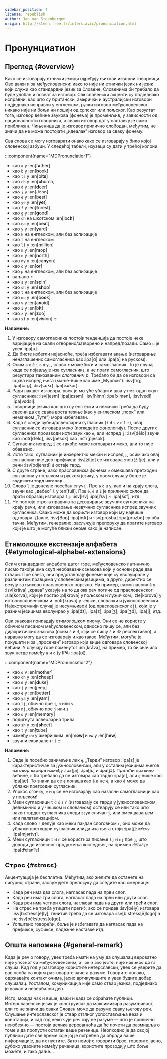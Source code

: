 ```yaml
---
sidebar_position: 4
license: republish
author: Jan van Steenbergen
origin: http://steen.free.fr/interslavic/pronunciation.html
---
```


# Пронунциатион

## Преглед \{#overview}

Како се изговарају етнички језици одређују њихови изворни говорници. Ово важи и за међусловенски: иако то није ни етнички језик ни језик који служи као стандардни језик за Словене, Словенима би требало да буде удобан и познат за изговор. Сви словенски акценти су подједнако исправни: као што су британски, амерички и аустралијски изговори подједнако исправни у енглеском, руски изговор међусловенског никако није ни бољи ни лошији од српског или пољског. Као резултат тога, изговор већине звукова (фонема) је променљив, у зависности од националности говорника, а сваки изговор дат у наставку је само приближан. Чињеница да је изговор прилично слободан, међутим, не значи да не може постојати „идеалан” изговор за сваку фонему.

Сва слова се могу изговарати онако како се изговарају у било којој словенској азбуци. У следећој табели, изузеци су дати у трећој колони:

:::component{name="MDPronunciation1"}
- као `a` у :en[f**a**ther]
- као `b` у :en[**b**ook]
- као `ts` у :en[bi**ts**]
- као `ch` у :en[**ch**urch]
- као `d` у :en[**d**eer]
- као `j` у :en[**J**ohn]
- као `e` у :en[b**e**st]
- као `ye` у :en[**ye**t]
- као `f` у :en[**f**orest]
- као `g` у :en[**g**ood]
- као `ch` на шкотском :en[lo**ch**]
- као `ea` у :en[b**ea**t]
- као `y` у :en[**y**ard]
- као `k` на енглеском, али без аспирације
- као `l` на енглеском
- као `li` у :en[mil**li**on]
- као `m` у :en[**m**op]
- као `n` у :en[**n**orth]
- као `ny` у :en[ca**ny**on]
- као `o` у :en[**o**r]
- као `p` на енглеском, али без аспирације
- ваљано `r`
- као `s` у :en[**s**pin]
- као `sh` у :en[**sh**op]
- као `t` на енглеском, али без аспирације
- као `oo` у :en[b**oo**k]
- као `v` у :en[a**v**oid]
- као `i` у :en[b**i**t]
- као `z` у :en[**z**oo]
- као `si` у :en[vi**si**on]
:::

**Напомене:**

1. У изговору самогласника постоји тенденција да постоје неке варијације на скали отворено/затворено и напред/позади. Само `u` је увек :ipa[u].
2. Да бисте избегли нејасноће, треба избегавати акање (изговарање ненаглашених самогласника као :ipa[ɑ] или :ipa[ə] на руском).
3. Осим `a` `e` `ě` `i` `o` `u` `y`, , слово `r` може бити и самогласник. То је случај када се појављује иза сугласника, а не прати самогласник, што резултира такозваним _слоговним р_. Требало би да се изговори са сцхва испред њега (мање-више као име „Мурпхи”): :isv[trg] :ipa[tərg], :isv[cukr] :ipa[ʦukər].
4. Ради лакшег изговора, увек је могуће убацити шва у незгодан скуп сугласника: :isv[jesm] :ipa[jɛsǝm], :isv[himn] :ipa[ximǝn], :isv[vedl] :ipa[vɛdǝl].
5. Говорници језика као што су енглески и немачки треба да буду свесни да се свака врста тежње (као у енглеском „порк” или немачком „Туте”) мора избегавати.
6. Када `ě` следи зубни/алвеоларни сугласник (`t` `d` `s` `z` `n` `l` `r`), овај сугласник се изговара меко (погледајте [фонологију][1]). После других сугласника производи исти звук као `e`, али испред `j`: :isv[dělo] звучи као :notr[ďelo], :isv[pěsok]  као :notr[pjesok].
7. Сугласник испред `i` се такође може изговарати меко, али то није обавезно.
8. Исто тако, сугласник је инхерентно мекан и испред `j`, осим ако овај сугласник није део префикса: :isv[žitje] се изговара :notr[žiťje], али у речи :isv[odjehati] `d` остаје тврд.
9. С друге стране, иако прасловенска фонема `e` омекшава претходни сугласник у пољском и руском језику, у овом случају боље је задржати тврд изговор.
10. Слово `l` је донекле посебан случај. Пре `a` `o` `u` `y`,  као и на крају слога, звучи као „дебео” `l` у :en[full]. Пре `e`, `ě`  и `i` је прилично склон да прати образац изговора `lj`: :isv[lev] :ipa[lʲɛv]  \~ :ipa[ʎɛf], итд.
11. Не постоје строга правила за девоцирање звучних сугласника на крају речи, или изговарање незвучних сугласника испред звучних сугласника. Свако може да користи изговор који му највише одговара. Дакле, :isv[Bog] :ipa[bɔk]  и :isv[prosba] :ipa[prɔzbɑ]  су оба тачна. Међутим, генерално, заслужује препоруку да пратите изговор који је што је могуће ближи ономе како је написан.

## Етимолошке екстензије алфабета \{#etymological-alphabet-extensions}

Осим стандардног алфабета датог горе, међусловенско латинично писмо такође има скуп необавезних знакова који у основи раде две ствари. Пре свега, они представљају фонеме које су еволуирале у различитим правцима у словенским језицима, а друго, директно се везују за њихово прасловенско порекло. На пример, самогласник `å` у :isv[kråva] „крава” указује на то да ова реч потиче од прасловенског :sla[korva], који је постао :pl[krova] у пољском и лужичком, :zle[korova] у источнословенском и :notr[krava] у чешки, словачки и јужнословенски. Најекстремнији случај је несумњиво `đ` (од прасловенског `dj`), који је у разним језицима еволуирао у :ipa[d͡z], :ipa[z], :ipa[ʒ], :ipa[ʒd], :ipa[j],  итд.

Ови знакови припадају [етимолошком писму][2]. Они се не користе у обичном писаном међусловенском, односно пишу се, али без дијакритичких знакова (осим `ć` и `đ`, који се пишу `č` и `dž` респективно), а наравно могу да се изговарају и као такве. Међутим, могуће је покушати и за „просечан” изговор који више одговара словенској већини. У случају горе поменутог :isv[kråva], на пример, то би значило звук негде између `a` и `o` (у IPA: :ipa[ɒ]).

:::component{name="MDPronunciation2"}
- као `o` у :en[m**o**ther]
- као `ch` у :en[**ch**eap]
- као `d` у :en[**d**uke]
- као `j` у :en[**j**eep]
- као `e` у :en[bett**e**r]
- као `ya` у :en[**ya**m]
- као `lj`, обично пре `j`, `n`  или `s`
- као `nj`, обично пре `j` или `s`
- као `o` у :en[mem**o**ry]
- подигнута алвеоларна трила
- као `sh` у :en[**sh**eet]
- као `t` у :en[**t**ube]
- између `ow` у америчким :en[m**ow**] и `ew` у :en[h**ew**]
- звучни еквивалент `ś`
:::

**Напомене:**

1. Овде је посебно занимљив лик `ę`. „Тврди” изговор :ipa[ɛ] је карактеристичан за јужнословенски, али у осталим језицима његов изговор варира између :ipa[ja], :ipa[jɛ]  и :ipa[jɔ̃]. Пратећи правило већине, `e` би требало да се изговара као тврдо :ipa[ɛ], али `ę` више као :ipa[jæ]. То значи да се `ę` понаша као `ě` а не `e`, а као `ě` може да ублажи претходни сугласник.
2. Упркос огонку, `ę` и `ų` се не изговарају као назални самогласници као у пољском!
3. Меки сугласници `t́` `d́` `ś` `ź` `ŕ`  (изговарају се тврди у јужнословенском, делимично и у чешком и словачком) остварују се или тако што након тврдог сугласника следи звук сличан `j`, или омекшавањем или палатализацијом.
4. Када слово `ŕ` делује као меки пандан слоговном `r`, оно може да ублажи претходни сугласник или да иза њега стоји :ipa[j]: _`mŕtvy`_ :ipa[mjǝrtvɪ].
5. Меки сугласници `ľ` и `ń` се користе за писање `lj` и `nj` пре `j`, што доводи до извесног продужења последњег, на пример _`dělańje`_ :ipa[dʲɛɫanʲĭɛ].

## Стрес \{#stress}

Акцентуација је бесплатна. Међутим, ако желите да останете на сигурној страни, заслужујете препоруку да следите као смернице:

- Када реч има два слога, нагласак пада на први слог.
- Када реч има три слога, нагласак пада на први или други слог.
- Када реч има четири слога, нагласак пада на други или трећи слог.
- На стрес не треба утицати прегиб; ако се придев :isv[běly] изговара :isv[b:stress[ě]ly], генитив треба да се изговара :isv[b:stress[ě]logo] а не :isv[běl:stress[o]go].
- Уопштено говорећи, боље је избегавати да нагласак пада на префиксе, суфиксе, падежне наставке итд.

## Општа напомена \{#general-remark}

Када је реч о говору, увек треба имати на уму да слушалац вероватно није упознат са међусловенским, а чак и ако јесте, није навикао да га слуша. Кад год у разговору користите интерславски, увек се уверите да вас особа са којом разговарате заиста разуме. Говорите полако, одржавајте контакт очима, јасно артикулишите и увек будите добар слушалац. Уосталом, комуникација није само ствар језика, подједнако је важан и невербални део.

Исто, можда чак и више, важи и када се обраћате публици. Интерславенски језик је конструисан да максимизира разумљивост, али то не значи да сваки Словен може да разуме сваку његову реч. Слушање интерславског је ствар сталног успостављања веза и конотација, и кад год неко чује реч коју не разуме — што је прилично неизбежно — постоји велика вероватноћа да ће почети да размишља о томе и да пропусти остатак ваше реченице. Неопходно је да својој публици дате све време које јој је потребно да обради ваше информације, да их пустите. Зато немојте говорити брзо, говорите јасно, дубоко удахните између реченица, користите прозодију што боље можете, и тако даље...

[1]: ./phonology.mdx#hard_and_soft

[2]: orthography.mdx#etymological_alphabet
